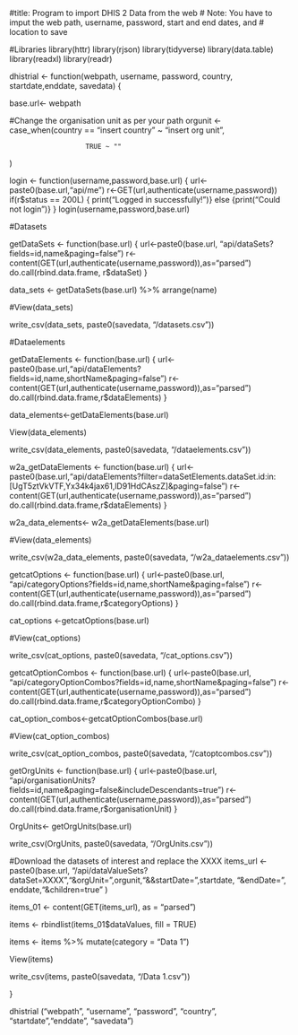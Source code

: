 #title: Program to import DHIS 2 Data from the web
# Note: You have to imput the web path, username, password, start and end dates, and 
# location to save


#Libraries
library(httr)
library(rjson)
library(tidyverse)
library(data.table)
library(readxl)
library(readr)





dhistrial <- function(webpath, username, password, country, startdate,enddate, savedata) {
  
  base.url<- webpath
  
  #Change the organisation unit as per  your path
  orgunit <- case_when(country == "insert country" ~ "insert org unit",

                       TRUE ~ ""
  )
  
  
  login <- function(username,password,base.url) {
    url<-paste0(base.url,"api/me")
    r<-GET(url,authenticate(username,password))
    if(r$status == 200L) { print("Logged in successfully!")} 
    else {print("Could not login")}
  }
  login(username,password,base.url)
  
  
  
  #Datasets
  
  getDataSets <- function(base.url) {
    url<-paste0(base.url,
                "api/dataSets?fields=id,name&paging=false")
    r<-content(GET(url,authenticate(username,password)),as="parsed")
    do.call(rbind.data.frame, r$dataSet)
  }
  
  data_sets <- getDataSets(base.url) %>%
    arrange(name)
  
  #View(data_sets)
  
  write_csv(data_sets,
            paste0(savedata, "/datasets.csv"))
  
  
  #Dataelements
  
  getDataElements <- function(base.url) {
    url<-paste0(base.url,"api/dataElements?fields=id,name,shortName&paging=false")
    r<-content(GET(url,authenticate(username,password)),as="parsed")
    do.call(rbind.data.frame,r$dataElements)
  }
  
  data_elements<-getDataElements(base.url)
  
  View(data_elements)
  
  write_csv(data_elements,
            paste0(savedata, "/dataelements.csv"))
  
  w2a_getDataElements <- function(base.url) {
    url<-paste0(base.url,"api/dataElements?filter=dataSetElements.dataSet.id:in:[UgT5ztVkVTF,Yx34k4jax61,lD91HdCAszZ]&paging=false")
    r<-content(GET(url,authenticate(username,password)),as="parsed")
    do.call(rbind.data.frame,r$dataElements)
  }
  
  w2a_data_elements<- w2a_getDataElements(base.url)
  
  #View(data_elements)
  
  write_csv(w2a_data_elements,
            paste0(savedata, "/w2a_dataelements.csv"))
  
  getcatOptions <- function(base.url) {
    url<-paste0(base.url,
                "api/categoryOptions?fields=id,name,shortName&paging=false")
    r<-content(GET(url,authenticate(username,password)),as="parsed")
    do.call(rbind.data.frame,r$categoryOptions)
  }
  
  cat_options <-getcatOptions(base.url)
  
  #View(cat_options)
  
  write_csv(cat_options,
            paste0(savedata, "/cat_options.csv"))
  
  getcatOptionCombos <- function(base.url) {
    url<-paste0(base.url,
                "api/categoryOptionCombos?fields=id,name,shortName&paging=false")
    r<-content(GET(url,authenticate(username,password)),as="parsed")
    do.call(rbind.data.frame,r$categoryOptionCombo)
  }
  
  cat_option_combos<-getcatOptionCombos(base.url)
  
  #View(cat_option_combos)
  
  write_csv(cat_option_combos,
            paste0(savedata, "/catoptcombos.csv"))
  
  getOrgUnits <- function(base.url) {
    url<-paste0(base.url,
                "api/organisationUnits?fields=id,name&paging=false&includeDescendants=true")
    r<-content(GET(url,authenticate(username,password)),as="parsed")
    do.call(rbind.data.frame,r$organisationUnit)
  }
  
  OrgUnits<- getOrgUnits(base.url)
  
  
  write_csv(OrgUnits,
            paste0(savedata, "/OrgUnits.csv"))
  
  
  #Download the datasets of interest and replace the XXXX
  items_url <- paste0(base.url,
    "/api/dataValueSets?dataSet=XXXX","&orgUnit=",orgunit,"&&startDate=",startdate, "&endDate=", enddate,"&children=true" )
  
  items_01 <- content(GET(items_url), as = "parsed")
  
  items <- rbindlist(items_01$dataValues, fill = TRUE)
  
  items <- items %>%
    mutate(category = "Data 1")
  
  View(items)

  write_csv(items,
            paste0(savedata, "/Data 1.csv"))
  
 
}

dhistrial ("webpath", "username", "password", "country", "startdate","enddate", "savedata") 